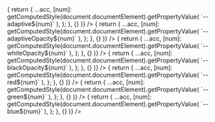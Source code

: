 
<Meta title='Colors' />

<ColorPalette>
  <ColorItem
    title='primaryColor'
    subtitle='Primary Color'
    colors={{
      primaryColor: getComputedStyle(document.documentElement).getPropertyValue(
        `--primaryColor`
      ),
    }}
  />
  <ColorItem
    title='secondaryColor'
    subtitle='Secondary Color'
    colors={{
      secondaryColor: getComputedStyle(
        document.documentElement
      ).getPropertyValue(`--secondaryColor`),
    }}
  />
  <ColorItem
    title='adaptive'
    subtitle='Adaptvie'
    colors={[50, 100, 200, 300, 400, 500, 600, 700, 800, 900, 950].reduce(
      (acc, num) => {
        return {
          ...acc,
          [num]: getComputedStyle(document.documentElement).getPropertyValue(
            `--adaptive${num}`
          ),
        };
      },
      {}
    )}
  />
  <ColorItem
    title='adaptiveOpacity'
    subtitle='Adaptvie Opacity'
    colors={[50, 100, 200, 300, 400, 500, 600, 700, 800, 900, 950].reduce(
      (acc, num) => {
        return {
          ...acc,
          [num]: getComputedStyle(document.documentElement).getPropertyValue(
            `--adaptiveOpacity${num}`
          ),
        };
      },
      {}
    )}
  />
  <ColorItem
    title='whiteOpacity'
    subtitle='White Opacity'
    colors={[50, 100, 200, 300, 400, 500, 600, 700, 800, 900, 950].reduce(
      (acc, num) => {
        return {
          ...acc,
          [num]: getComputedStyle(document.documentElement).getPropertyValue(
            `--whiteOpacity${num}`
          ),
        };
      },
      {}
    )}
  />
  <ColorItem
    title='blackOpacity'
    subtitle='Black Opacity'
    colors={[50, 100, 200, 300, 400, 500, 600, 700, 800, 900, 950].reduce(
      (acc, num) => {
        return {
          ...acc,
          [num]: getComputedStyle(document.documentElement).getPropertyValue(
            `--blackOpacity${num}`
          ),
        };
      },
      {}
    )}
  />
  <ColorItem
    title='red'
    subtitle='Red'
    colors={[50, 100, 200, 300, 400, 500, 600, 700, 800, 900, 950].reduce(
      (acc, num) => {
        return {
          ...acc,
          [num]: getComputedStyle(document.documentElement).getPropertyValue(
            `--red${num}`
          ),
        };
      },
      {}
    )}
  />
  <ColorItem
    title='green'
    subtitle='Green'
    colors={[50, 100, 200, 300, 400, 500, 600, 700, 800, 900, 950].reduce(
      (acc, num) => {
        return {
          ...acc,
          [num]: getComputedStyle(document.documentElement).getPropertyValue(
            `--green${num}`
          ),
        };
      },
      {}
    )}
  />
  <ColorItem
    title='blue'
    subtitle='Blue'
    colors={[50, 100, 200, 300, 400, 500, 600, 700, 800, 900, 950].reduce(
      (acc, num) => {
        return {
          ...acc,
          [num]: getComputedStyle(document.documentElement).getPropertyValue(
            `--blue${num}`
          ),
        };
      },
      {}
    )}
  />
</ColorPalette>
